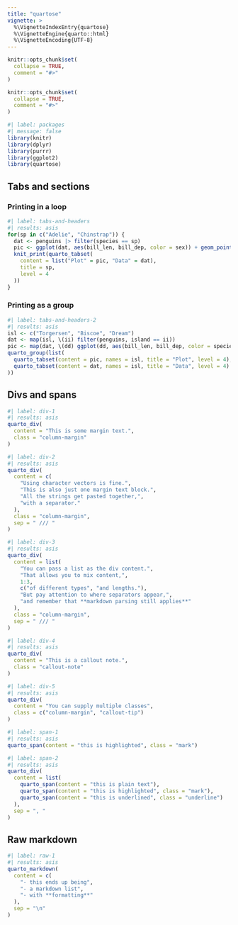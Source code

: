 ```yaml
---
title: "quartose"
vignette: >
  %\VignetteIndexEntry{quartose}
  %\VignetteEngine{quarto::html}
  %\VignetteEncoding{UTF-8}
---
```


```r
knitr::opts_chunk$set(
  collapse = TRUE,
  comment = "#>"
)
```


```r
knitr::opts_chunk$set(
  collapse = TRUE,
  comment = "#>"
)
```

```r
#| label: packages
#| message: false
library(knitr)
library(dplyr)
library(purrr)
library(ggplot2)
library(quartose)
```

## Tabs and sections

### Printing in a loop

```r
#| label: tabs-and-headers
#| results: asis
for(sp in c("Adelie", "Chinstrap")) {
  dat <- penguins |> filter(species == sp)
  pic <- ggplot(dat, aes(bill_len, bill_dep, color = sex)) + geom_point()
  knit_print(quarto_tabset(
    content = list("Plot" = pic, "Data" = dat), 
    title = sp,
    level = 4
  ))
}
```

### Printing as a group

```r
#| label: tabs-and-headers-2
#| results: asis
isl <- c("Torgersen", "Biscoe", "Dream")
dat <- map(isl, \(ii) filter(penguins, island == ii))
pic <- map(dat, \(dd) ggplot(dd, aes(bill_len, bill_dep, color = species)) + geom_point())
quarto_group(list(
  quarto_tabset(content = pic, names = isl, title = "Plot", level = 4),
  quarto_tabset(content = dat, names = isl, title = "Data", level = 4)
))
```

## Divs and spans

```r
#| label: div-1
#| results: asis
quarto_div(
  content = "This is some margin text.", 
  class = "column-margin"
)
```


```r
#| label: div-2
#| results: asis
quarto_div(
  content = c(
    "Using character vectors is fine.",
    "This is also just one margin text block.", 
    "All the strings get pasted together,",
    "with a separator."
  ),
  class = "column-margin",
  sep = " /// "
)
```


```r
#| label: div-3
#| results: asis
quarto_div(
  content = list(
    "You can pass a list as the div content.", 
    "That allows you to mix content,",
    1:3,
    c("of different types", "and lengths."),
    "But pay attention to where separators appear,",
    "and remember that **markdown parsing still applies**"
  ),
  class = "column-margin",
  sep = " /// "
)
```


```r
#| label: div-4
#| results: asis
quarto_div(
  content = "This is a callout note.",
  class = "callout-note"
)

```


```r
#| label: div-5
#| results: asis
quarto_div(
  content = "You can supply multiple classes",
  class = c("column-margin", "callout-tip")
)
```


```r
#| label: span-1
#| results: asis
quarto_span(content = "this is highlighted", class = "mark")
```

```r
#| label: span-2
#| results: asis
quarto_div(
  content = list(
    quarto_span(content = "this is plain text"),
    quarto_span(content = "this is highlighted", class = "mark"),
    quarto_span(content = "this is underlined", class = "underline")
  ),
  sep = ", "
)
```

## Raw markdown

```r
#| label: raw-1
#| results: asis
quarto_markdown(
  content = c(
    "- this ends up being",
    "- a markdown list", 
    "- with **formatting**"
  ),
  sep = "\n"
)
```

